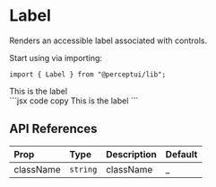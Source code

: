 
<h1 className="text-4xl font-bold mt-5">Label</h1>
<p className="text-xl">Renders an accessible label associated with controls.</p>
<IssueHeader source="label" />

Start using via importing:

```tsx code copy
import { Label } from "@perceptui/lib";
```

<div className="flex flex-col my-6 w-full">
  <div className="flex flex-col w-full gap-2 p-4 bg-blue-500/15 mb-2 rounded-lg">
    <Label>This is the label</Label>
  </div>
  <div className="block w-full py-0">
    ```jsx code copy
    <Label>This is the label</Label>
    ```
  </div>
</div>

## API References

| Prop      | Type                                     | Description         | Default |
| :-------- | :--------------------------------------- | :------------------ | :------ |
| className | `string`                                 | className           | \_      |
